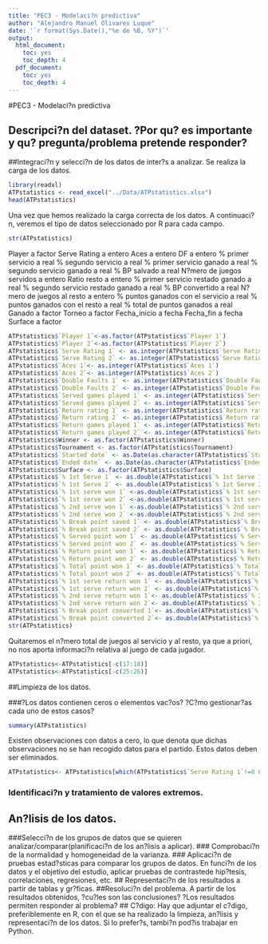 ```yaml
---
title: "PEC3 - Modelaci?n predictiva"
author: "Alejandro Manuel Olivares Luque"
date: '`r format(Sys.Date(),"%e de %B, %Y")`'
output:
  html_document:
    toc: yes
    toc_depth: 4
  pdf_document:
    toc: yes
    toc_depth: 4
---
```


#PEC3 - Modelaci?n predictiva

## Descripci?n del dataset. ?Por qu? es importante y qu? pregunta/problema pretende responder?
##Integraci?n y selecci?n de los datos de inter?s a analizar.
Se realiza la carga de los datos. 
```r
library(readxl)
ATPstatistics <- read_excel("../Data/ATPstatistics.xlsx")
head(ATPstatistics)
```
Una vez que hemos realizado la carga correcta de los datos. A continuaci?n, veremos el tipo de datos seleccionado por R para cada campo.
```r
str(ATPstatistics)
```
Player a factor
Serve Rating a entero
Aces a entero
DF a entero
% primer servicio a real
% segundo servicio a real
% primer servicio ganado a real
% segundo servicio ganado a real
% BP salvado a real
N?mero de juegos servidos a entero
Ratio resto a entero
% primer servicio restado ganado a real
% segundo servicio restado ganado a real
% BP convertido a real
N?mero de juegos al resto a entero
% puntos ganados con el servicio a real
% puntos ganados con el resto a real
% total de puntos ganados a real
Ganado a factor
Torneo a factor
Fecha_inicio a fecha
Fecha_fin a fecha
Surface a factor
```r
ATPstatistics$`Player 1`<-as.factor(ATPstatistics$`Player 1`)
ATPstatistics$`Player 2`<-as.factor(ATPstatistics$`Player 2`)
ATPstatistics$`Serve Rating 1` <- as.integer(ATPstatistics$`Serve Rating 1`)
ATPstatistics$`Serve Rating 2` <- as.integer(ATPstatistics$`Serve Rating 2`)
ATPstatistics$`Aces 1`<- as.integer(ATPstatistics$`Aces 1`)
ATPstatistics$`Aces 2`<- as.integer(ATPstatistics$`Aces 2`)
ATPstatistics$`Double Faults 1` <- as.integer(ATPstatistics$`Double Faults 1`)
ATPstatistics$`Double Faults 2` <- as.integer(ATPstatistics$`Double Faults 2`)
ATPstatistics$`Served games played 1` <- as.integer(ATPstatistics$`Served games played 1`)
ATPstatistics$`Served games played 2` <- as.integer(ATPstatistics$`Served games played 2`)
ATPstatistics$`Return rating 1` <- as.integer(ATPstatistics$`Return rating 1`)
ATPstatistics$`Return rating 2` <- as.integer(ATPstatistics$`Return rating 2`)
ATPstatistics$`Return games played 1` <- as.integer(ATPstatistics$`Return games played 1`)
ATPstatistics$`Return games played 2` <- as.integer(ATPstatistics$`Return games played 2`)
ATPstatistics$Winner <- as.factor(ATPstatistics$Winner)
ATPstatistics$Tournament <- as.factor(ATPstatistics$Tournament)
ATPstatistics$`Started date` <- as.Date(as.character(ATPstatistics$`Started date`), "%d/%m/%Y")
ATPstatistics$`Ended date` <- as.Date(as.character(ATPstatistics$`Ended date`),  "%d/%m/%Y")
ATPstatistics$Surface <- as.factor(ATPstatistics$Surface)
ATPstatistics$`% 1st Serve 1` <- as.double(ATPstatistics$`% 1st Serve 1`)/100
ATPstatistics$`% 1st Serve 2` <- as.double(ATPstatistics$`% 1st Serve 2`)/100
ATPstatistics$`% 1st serve won 1` <-as.double(ATPstatistics$`% 1st serve won 1`)/100
ATPstatistics$`% 1st serve won 2` <-as.double(ATPstatistics$`% 1st serve won 2`)/100
ATPstatistics$`% 2nd serve won 1` <-as.double(ATPstatistics$`% 2nd serve won 1`)/100
ATPstatistics$`% 2nd serve won 2` <-as.double(ATPstatistics$`% 2nd serve won 2`)/100
ATPstatistics$`% Break point saved 1` <- as.double(ATPstatistics$`% Break point saved 1`)/100
ATPstatistics$`% Break point saved 2` <- as.double(ATPstatistics$`% Break point saved 2`)/100
ATPstatistics$`% Served point won 1` <- as.double(ATPstatistics$`% Served point won 1`)/100
ATPstatistics$`% Served point won 2` <- as.double(ATPstatistics$`% Served point won 2`)/100
ATPstatistics$`% Return point won 1` <- as.double(ATPstatistics$`% Return point won 1`)/100
ATPstatistics$`% Return point won 2` <- as.double(ATPstatistics$`% Return point won 2`)/100
ATPstatistics$`% Total point won 1` <- as.double(ATPstatistics$`% Total point won 1`)/100
ATPstatistics$`% Total point won 2` <- as.double(ATPstatistics$`% Total point won 2`)/100
ATPstatistics$`% 1st serve return won 1` <- as.double(ATPstatistics$`% 1st serve return won 1`)/100
ATPstatistics$`% 1st serve return won 2` <- as.double(ATPstatistics$`% 1st serve return won 2` )
ATPstatistics$`% 2nd serve return won 1`<- as.double(ATPstatistics$`% 2nd serve return won 1`)
ATPstatistics$`% 2nd serve return won 2`<- as.double(ATPstatistics$`% 2nd serve return won 2`)
ATPstatistics$`% Break point converted 1`<- as.double(ATPstatistics$`% Break point converted 1`)
ATPstatistics$`% Break point converted 2`<- as.double(ATPstatistics$`% Break point converted 2`)
str(ATPstatistics)
```
Quitaremos el n?mero total de juegos al servicio y al resto, ya que a priori, no nos aporta informaci?n relativa al juego de cada jugador. 
```r
ATPstatistics<-ATPstatistics[-c(17:18)]
ATPstatistics<-ATPstatistics[-c(25:26)]
```
##Limpieza de los datos.

###?Los datos contienen ceros o elementos vac?os? ?C?mo gestionar?as cada uno de estos casos?
```r
summary(ATPstatistics)
```
Existen observaciones con datos a cero, lo que denota que dichas observaciones no se han recogido datos para el partido. Estos datos deben ser eliminados.
```r
ATPstatistics<- ATPstatistics[which(ATPstatistics$`Serve Rating 1`!=0 & ATPstatistics$`Serve Rating 2`!=0 & ATPstatistics$`Return rating 1` !=0 & ATPstatistics$`Return rating 2` !=0),]
```
### Identificaci?n y tratamiento de valores extremos.
## An?lisis de los datos.
###Selecci?n de los grupos de datos que se quieren analizar/comparar(planificaci?n de los an?lisis a aplicar).
### Comprobaci?n de la normalidad y homogeneidad de la varianza.
### Aplicaci?n de pruebas estad?sticas para comparar los grupos de datos. En funci?n de los datos y el objetivo del estudio, aplicar pruebas de contrastede hip?tesis, correlaciones, regresiones, etc.
## Representaci?n de los resultados a partir de tablas y gr?ficas.
##Resoluci?n del problema. A partir de los resultados obtenidos, ?cu?les son las conclusiones? ?Los resultados permiten responder al problema?
## C?digo: Hay que adjuntar el c?digo, preferiblemente en R, con el que se ha realizado la limpieza, an?lisis y representaci?n de los datos. Si lo prefer?s, tambi?n pod?is trabajar en Python. 

